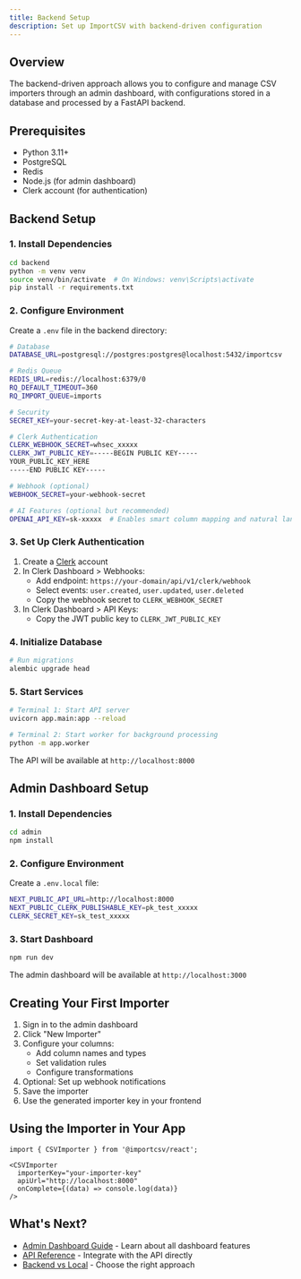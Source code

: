 ```yaml
---
title: Backend Setup
description: Set up ImportCSV with backend-driven configuration
---
```


## Overview

The backend-driven approach allows you to configure and manage CSV importers through an admin dashboard, with configurations stored in a database and processed by a FastAPI backend.

## Prerequisites

- Python 3.11+
- PostgreSQL
- Redis
- Node.js (for admin dashboard)
- Clerk account (for authentication)

## Backend Setup

### 1. Install Dependencies

```bash
cd backend
python -m venv venv
source venv/bin/activate  # On Windows: venv\Scripts\activate
pip install -r requirements.txt
```

### 2. Configure Environment

Create a `.env` file in the backend directory:

```bash
# Database
DATABASE_URL=postgresql://postgres:postgres@localhost:5432/importcsv

# Redis Queue
REDIS_URL=redis://localhost:6379/0
RQ_DEFAULT_TIMEOUT=360
RQ_IMPORT_QUEUE=imports

# Security
SECRET_KEY=your-secret-key-at-least-32-characters

# Clerk Authentication
CLERK_WEBHOOK_SECRET=whsec_xxxxx
CLERK_JWT_PUBLIC_KEY=-----BEGIN PUBLIC KEY-----
YOUR_PUBLIC_KEY_HERE
-----END PUBLIC KEY-----

# Webhook (optional)
WEBHOOK_SECRET=your-webhook-secret

# AI Features (optional but recommended)
OPENAI_API_KEY=sk-xxxxx  # Enables smart column mapping and natural language transformations
```

### 3. Set Up Clerk Authentication

1. Create a [Clerk](https://clerk.com) account
2. In Clerk Dashboard > Webhooks:
   - Add endpoint: `https://your-domain/api/v1/clerk/webhook`
   - Select events: `user.created`, `user.updated`, `user.deleted`
   - Copy the webhook secret to `CLERK_WEBHOOK_SECRET`
3. In Clerk Dashboard > API Keys:
   - Copy the JWT public key to `CLERK_JWT_PUBLIC_KEY`

### 4. Initialize Database

```bash
# Run migrations
alembic upgrade head
```

### 5. Start Services

```bash
# Terminal 1: Start API server
uvicorn app.main:app --reload

# Terminal 2: Start worker for background processing
python -m app.worker
```

The API will be available at `http://localhost:8000`

## Admin Dashboard Setup

### 1. Install Dependencies

```bash
cd admin
npm install
```

### 2. Configure Environment

Create a `.env.local` file:

```bash
NEXT_PUBLIC_API_URL=http://localhost:8000
NEXT_PUBLIC_CLERK_PUBLISHABLE_KEY=pk_test_xxxxx
CLERK_SECRET_KEY=sk_test_xxxxx
```

### 3. Start Dashboard

```bash
npm run dev
```

The admin dashboard will be available at `http://localhost:3000`

## Creating Your First Importer

1. Sign in to the admin dashboard
2. Click "New Importer"
3. Configure your columns:
   - Add column names and types
   - Set validation rules
   - Configure transformations
4. Optional: Set up webhook notifications
5. Save the importer
6. Use the generated importer key in your frontend

## Using the Importer in Your App

```tsx
import { CSVImporter } from '@importcsv/react';

<CSVImporter
  importerKey="your-importer-key"
  apiUrl="http://localhost:8000"
  onComplete={(data) => console.log(data)}
/>
```

## What's Next?

- [Admin Dashboard Guide](/backend/admin-dashboard) - Learn about all dashboard features
- [API Reference](/backend/api-reference) - Integrate with the API directly
- [Backend vs Local](/backend/comparison) - Choose the right approach